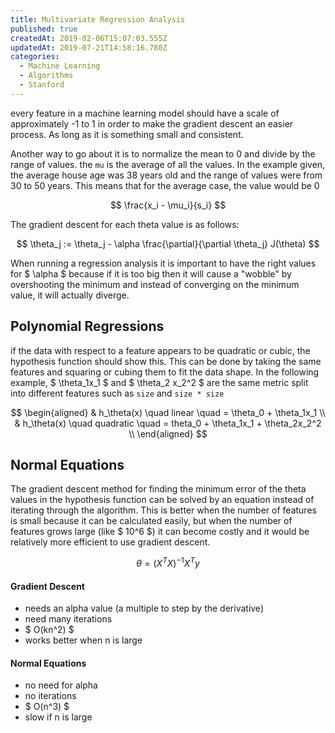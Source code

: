 ```yaml
---
title: Multivariate Regression Analysis
published: true
createdAt: 2019-02-06T15:07:03.555Z
updatedAt: 2019-07-21T14:58:16.780Z
categories:
  - Machine Learning
  - Algorithms
  - Stanford
---
```


every feature in a machine learning model should have a scale of approximately -1 to 1 in order to make the gradient
descent an easier process. As long as it is something small and consistent.

Another way to go about it is to normalize the mean to 0 and divide by the range of values. the `mu` is the average of
all the values. In the example given, the average house age was 38 years old and the range of values were from 30 to 50
years. This means that for the average case, the value would be 0

$$
\frac{x_i - \mu_i}{s_i}
$$

The gradient descent for each theta value is as follows:

$$
\theta_j := \theta_j - \alpha \frac{\partial}{\partial \theta_j} J(\theta)
$$

When running a regression analysis it is important to have the right values for $ \alpha $ because if
it is too big then it will cause a "wobble" by overshooting the minimum and instead of converging on the minimum value,
it will actually diverge.

## Polynomial Regressions

if the data with respect to a feature appears to be quadratic or cubic, the hypothesis function should show this. This
can be done by taking the same features and squaring or cubing them to fit the data shape. In the following
example, $ \theta_1x_1 $ and $ \theta_2 x_2^2 $ are the same metric split into
different features such as `size` and `size * size`

$$
\begin{aligned}
  & h_\theta(x) \quad linear \quad = \theta_0 + \theta_1x_1 \\
  & h_\theta(x) \quad quadratic \quad = theta_0 + \theta_1x_1 + \theta_2x_2^2 \\
\end{aligned}
$$

## Normal Equations

The gradient descent method for finding the minimum error of the theta values in the hypothesis function can be solved
by an equation instead of iterating through the algorithm. This is better when the number of features is small because
it can be calculated easily, but when the number of features grows large (like $ 10^6 $) it can become
costly and it would be relatively more efficient to use gradient descent.

$$
\theta = (X^TX)^{-1}X^Ty
$$

#### Gradient Descent

- needs an alpha value (a multiple to step by the derivative)
- need many iterations
- $ O(kn^2) $
- works better when n is large

#### Normal Equations

- no need for alpha
- no iterations
- $ O(n^3) $
- slow if n is large
